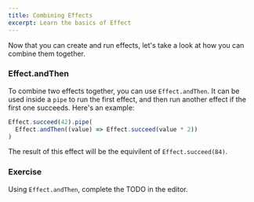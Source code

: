 ```yaml
---
title: Combining Effects
excerpt: Learn the basics of Effect
---
```


Now that you can create and run effects, let's take a look at how you can
combine them together.

### Effect.andThen

To combine two effects together, you can use `Effect.andThen`. It can be used
inside a `pipe` to run the first effect, and then run another effect if the
first one succeeds. Here's an example:

```ts
Effect.succeed(42).pipe(
  Effect.andThen((value) => Effect.succeed(value * 2))
)
```

The result of this effect will be the equivilent of `Effect.succeed(84)`.

### Exercise

Using `Effect.andThen`, complete the TODO in the editor.